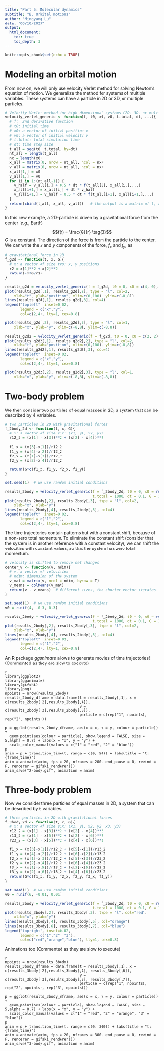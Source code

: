```yaml
---
title: "Part 5: Molecular dynamics"
subtitle: "B. Orbital motions"
author: "Mingyang Lu"
date: "08/18/2023"
output: 
  html_document:
    toc: true
    toc_depth: 3
---
```


```r
knitr::opts_chunk$set(echo = TRUE)
```

# Modeling an orbital motion

From now on, we will only use velocity Verlet method for solving Newton's equation of motion. We generalize the method for systems of multiple variables. These systems can have a particle in 2D or 3D, or multiple particles. 

```r
# Velocity Verlet method for high dimensional systems (2D, 3D, or multiple particles)
velocity_verlet_generic <- function(f, t0, x0, v0, t.total, dt, ...){
  # f:  2nd derivative function
  # t0: initial time
  # x0: a vector of initial position x
  # v0: a vector of initial velocity v
  # t.total: total simulation time
  # dt: time step size 
  t_all = seq(t0, t.total, by=dt)
  nt_all = length(t_all)
  nx = length(x0)
  x_all = matrix(0, nrow = nt_all, ncol = nx)
  v_all = matrix(0, nrow = nt_all, ncol = nx)
  x_all[1,] = x0
  v_all[1,] = v0 
  for (i in 1:(nt_all-1)) {
    v_half = v_all[i,] + 0.5 * dt * f(t_all[i], x_all[i,],...)
    x_all[i+1,] = x_all[i,] + dt * v_half
    v_all[i+1,] = v_half + 0.5 * dt * f(t_all[i+1], x_all[i+1,],...)
  }
  return(cbind(t_all, x_all, v_all))   # the output is a matrix of t, x, v for all time steps
}
```

In this new example, a 2D-particle is driven by a gravitational force from the center (*e.g.*, Earth)

$$f(r) = \frac{G}{r} \tag{3}$$
$G$ is a constant. The direction of the force is from the particle to the center. We can write the $x$ and $y$ components of the force, $f_x$ and $f_y$, as

\begin{equation}
\begin{cases}
  f_x(x, y) = - \frac{Gx}{r^2} \tag{4}\\
  f_y(x, y) = - \frac{Gy}{r^2} 
\end{cases}
\end{equation}

```r
# gravitational force in 2D
f_g2d <- function(t, x, G){
  # x: a vector of size two: x, y positions
  r2 = x[1]**2 + x[2]**2
  return(-x*G/r2)
}

results_g2d = velocity_verlet_generic(f = f_g2d, t0 = 0, x0 = c(4, 0), v0 = c(0, 1), t.total = 100, dt = 0.1, G = 1)
plot(results_g2d[,1], results_g2d[,2], type = "l", col=2,
    xlab="t", ylab="position", xlim=c(0,100), ylim=c(-8,8)) 
lines(results_g2d[,1], results_g2d[,3], col=4)
legend("topleft", inset=0.02, 
       legend = c("x","y"),
       col=c(2,4), lty=1, cex=0.8)
```

```r
plot(results_g2d[,2], results_g2d[,3], type = "l", col=1,
    xlab="x", ylab="y", xlim=c(-8,8), ylim=c(-8,8)) 
```

```r
results_g2d2 = velocity_verlet_generic(f = f_g2d, t0 = 0, x0 = c(2, 2), v0 = c(-1, 1), t.total = 1000, dt = 0.1, G = 1)
plot(results_g2d2[,1], results_g2d2[,2], type = "l", col=2,
    xlab="t", ylab="position", xlim=c(0,100), ylim=c(-8,8)) 
lines(results_g2d2[,1], results_g2d2[,3], col=4)
legend("topleft", inset=0.02, 
       legend = c("x","y"),
       col=c(2,4), lty=1, cex=0.8)
```

``` r
plot(results_g2d2[,2], results_g2d2[,3], type = "l", col=1,
    xlab="x", ylab="y", xlim=c(-8,8), ylim=c(-8,8)) 
```

# Two-body problem

We then consider two particles of equal masses in 2D, a system that can be described by 4 variables.   

``` r
# two particles in 2D with gravitational forces
f_2body_2d <- function(t, x, G){
  # x: a vector of size six: (x1, y1, x2, y2)
  r12_2 = (x[1] - x[3])**2 + (x[2] - x[4])**2
  
  f1_x = (x[3]-x[1])/r12_2
  f1_y = (x[4]-x[2])/r12_2
  f2_x = (x[1]-x[3])/r12_2
  f2_y = (x[2]-x[4])/r12_2

  return(G*c(f1_x, f1_y, f2_x, f2_y))
}

set.seed(1)  # we use random initial conditions

results_2body = velocity_verlet_generic(f = f_2body_2d, t0 = 0, x0 = runif(4, -5, 5), v0 = runif(4, -0.3, 0.3),
                                        t.total = 1000, dt = 0.1, G = 1)
plot(results_2body[,2], results_2body[,3], type = "l", col=2,
    xlab="x", ylab="y")
lines(results_2body[,4], results_2body[,5], col=4)
legend("topleft", inset=0.02, 
       legend = c("1","2"),
       col=c(2,4), lty=1, cex=0.8)
```

The time trajectories contain patterns but with a constant shift, because of a non-zero total momentum. To eliminate the constant shift (consider that the system is in another reference with a constant velocity), we can shift the velocities with constant values, so that the system has zero total momentum.

``` r
# velocity is shifted to remove net changes 
center_v <- function(v, ndim){
  # v: a vector of velocities 
  # ndim: dimension of the system
  v_mat = matrix(v, ncol = ndim, byrow = T)
  v_means = colMeans(v_mat)
  return(v - v_means)  # different sizes, the shorter vector iterates
}

set.seed(1)  # we use random initial conditions
v0 = runif(4, -0.3, 0.3)

results_2body = velocity_verlet_generic(f = f_2body_2d, t0 = 0, x0 = runif(4, -5, 5), v0 = center_v(v0,2),
                                        t.total = 1000, dt = 0.1, G = 1)
plot(results_2body[,2], results_2body[,3], type = "l", col=2,
    xlab="x", ylab="y")
lines(results_2body[,4], results_2body[,5], col=4)
legend("topleft", inset=0.02, 
       legend = c("1","2"),
       col=c(2,4), lty=1, cex=0.8)
```

An R package *gganimate* allows to generate movies of time trajectories! (Commented as they are slow to execute)

``` 
{r,fig.width = 5, fig.height = 5}
library(ggplot2)
library(gganimate)
library(gifski)
library(png)
npoints = nrow(results_2body)
results_2body_dframe = data.frame(t = results_2body[,1], x = c(results_2body[,2],results_2body[,4]),
                                  y = c(results_2body[,3],results_2body[,5]),
                                  particle = c(rep("1", npoints), rep("2", npoints)))

p = ggplot(results_2body_dframe, aes(x = x, y = y, colour = particle)) + 
  geom_point(aes(colour = particle), show.legend = FALSE, size = 5,alpha = 0.7) + labs(x = "x", y = "y") +
  scale_color_manual(values = c("1" = "red", "2" = "blue"))
p
anim = p + transition_time(t, range = c(0, 50)) + labs(title = "t: {frame_time}")
anim = animate(anim, fps = 20, nframes = 200, end_pause = 0, rewind = F, renderer = gifski_renderer())
anim_save("2-body.gif", animation = anim)
```

# Three-body problem

Now we consider three particles of equal masses in 2D, a system that can be described by 6 variables.   

``` r
# three particles in 2D with gravitational forces
f_3body_2d <- function(t, x, G){
  # x: a vector of size six: (x1, y1, x2, y2, x3, y3)
  r12_2 = (x[1] - x[3])**2 + (x[2] - x[4])**2
  r13_2 = (x[1] - x[5])**2 + (x[2] - x[6])**2
  r23_2 = (x[3] - x[5])**2 + (x[4] - x[6])**2
  
  f1_x = (x[3]-x[1])/r12_2 + (x[5]-x[1])/r13_2 
  f1_y = (x[4]-x[2])/r12_2 + (x[6]-x[2])/r13_2 
  f2_x = (x[1]-x[3])/r12_2 + (x[5]-x[3])/r23_2 
  f2_y = (x[2]-x[4])/r12_2 + (x[6]-x[4])/r23_2 
  f3_x = (x[1]-x[5])/r13_2 + (x[3]-x[5])/r23_2 
  f3_y = (x[2]-x[6])/r13_2 + (x[4]-x[6])/r23_2 
  return(G*c(f1_x, f1_y, f2_x, f2_y, f3_x, f3_y))
}

set.seed(1)  # we use random initial conditions
v0 = runif(6, -0.01, 0.01)

results_3body = velocity_verlet_generic(f = f_3body_2d, t0 = 0, x0 = runif(6, -5, 5), v0 = center_v(v0, 3),
                                        t.total = 1000, dt = 0.1, G = 1)
plot(results_3body[,2], results_3body[,3], type = "l", col="red",
    xlab="x", ylab="y")
lines(results_3body[,4], results_3body[,5], col="orange")
lines(results_3body[,6], results_3body[,7], col="blue")
legend("topright", inset=0.02, 
       legend = c("1","2", "3"),
       col=c("red","orange","blue"), lty=1, cex=0.8)
```

Animations too (Commented as they are slow to execute)

```
{r,fig.width = 5, fig.height = 5}

npoints = nrow(results_3body)
results_3body_dframe = data.frame(t = results_3body[,1], x = c(results_3body[,2],results_3body[,4], results_3body[,6]),
                                  y = c(results_3body[,3],results_3body[,5], results_3body[,7]),
                                  particle = c(rep("1", npoints), rep("2", npoints), rep("3", npoints)))

p = ggplot(results_3body_dframe, aes(x = x, y = y, colour = particle)) + 
  geom_point(aes(colour = particle), show.legend = FALSE, size = 5,alpha = 0.7) + labs(x = "x", y = "y") +
  scale_color_manual(values = c("1" = "red", "2" = "orange", "3" = "blue"))
p
anim = p + transition_time(t, range = c(0, 300)) + labs(title = "t: {frame_time}")
anim = animate(anim, fps = 20, nframes = 300, end_pause = 0, rewind = F, renderer = gifski_renderer())
anim_save("3-body.gif", animation = anim)
````
